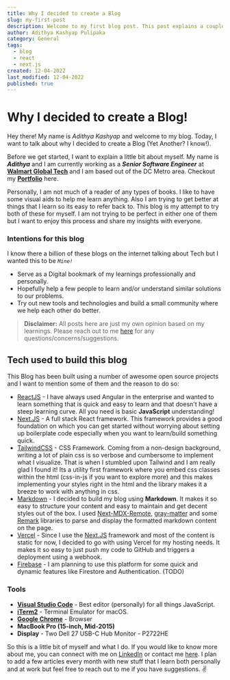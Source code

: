 ```yaml
---
title: Why I decided to create a Blog
slug: my-first-post
description: Welcome to my first blog post. This post explains a couple of reasons why I created this blog and the tech stack that I used to built it out.
author: Adithya Kashyap Pulipaka
category: General
tags:
  - blog
  - react
  - next.js
created: 12-04-2022
last_modified: 12-04-2022
published: true
---
```


# Why I decided to create a Blog!

<MetaInfo></MetaInfo>

Hey there! My name is _Adithya Kashyap_ and welcome to my blog.
Today, I want to talk about why I decided to create a Blog (Yet Another? I know!).

Before we get started, I want to explain a little bit about myself. My name is **_Adithya_** and I am currently working as a **_Senior Software Engineer_** at **[Walmart Global Tech](https://www.walmart.com/)** and I am based out of the DC Metro area. Checkout my **[Portfolio](https://www.adithyakashyap.com)** here.

Personally, I am not much of a reader of any types of books. I like to have some visual aids to help me learn anything. Also I am trying to get better at things that I learn so its easy to refer back to.
This blog is my attempt to try both of these for myself. I am not trying to be perfect in either one of them but I want to enjoy this process and share my insights with everyone.

### Intentions for this blog

I know there a billion of these blogs on the internet talking about Tech but I wanted this to be _`Mine!`_

- Serve as a Digital bookmark of my learnings professionally and personally.
- Hopefully help a few people to learn and/or understand similar solutions to our problems.
- Try out new tools and technologies and build a small community where we help each other do better.

> **Disclaimer:** All posts here are just my own opinion based on my learnings. Please reach out to me [here] for any questions/concerns/suggestions.

## Tech used to build this blog

This Blog has been built using a number of awesome open source projects and I want to mention some of them and the reason to do so:

- [ReactJS] - I have always used Angular in the enterprise and wanted to learn something that is quick and easy to learn and that doesn't have a steep learning curve. All you need is basic **JavaScript** understanding!
- [Next.JS] - A full stack React framework. This framework provides a good foundation on which you can get started without worrying about setting up boilerplate code especially when you want to learn/build something quick.
- [TailwindCSS] - CSS Framework. Coming from a non-design background, writing a lot of plain css is so verbose and cumbersome to implement what I visualize. That is when I stumbled upon Tailwind and I am really glad I found it! Its a utility first framework where you embed css classes within the html (css-in-js if you want to explore more) and this makes implementing your styles right in the html and the library makes it a breeze to work with anything in css.
- [Markdown] - I decided to build my blog using **Markdown**. It makes it so easy to structure your content and easy to maintain and get decent styles out of the box. I used [Next-MDX-Remote], [gray-matter] and some [Remark] libraries to parse and display the formatted markdown content on the page.
- [Vercel] - Since I use the [Next.JS] framework and most of the content is static for now, I decided to go with using Vercel for my hosting needs. It makes it so easy to just push my code to GitHub and triggers a deployment using a webhook.
- [Firebase] - I am planning to use this platform for some quick and dynamic features like Firestore and Authentication. (TODO)

### Tools

- **[Visual Studio Code]** - Best editor (personally) for all things JavaScript.
- **[iTerm2]** - Terminal Emulator for macOS.
- **[Google Chrome]** - Browser
- **MacBook Pro (15-inch, Mid-2015)**
- **Display** - Two Dell 27 USB-C Hub Monitor - P2722HE

So this is a little bit of myself and what I do. If you would like to know more about me, you can connect with me on [LinkedIn] or contact me [here]. I plan to add a few articles every month
with new stuff that I learn both personally and at work but feel free to reach out to me if you have suggestions. :v:

[reactjs]: https://reactjs.org/
[portfolio]: https://www.adithyakashyap.com
[blog]: https://www.adithyakashyap.com/blog
[git]: https://github.com/adithya-pulipaka/portfolio
[next.js]: https://nextjs.org/
[tailwindcss]: https://tailwindcss.com/
[markdown]: https://www.markdownguide.org/
[next-mdx-remote]: https://github.com/hashicorp/next-mdx-remote
[gray-matter]: https://github.com/jonschlinkert/gray-matter
[remark]: https://github.com/remarkjs
[vercel]: https://vercel.com
[iterm2]: https://code.visualstudio.com/
[visual studio code]: https://code.visualstudio.com/
[google chrome]: https://www.google.com/chrome/
[firebase]: https://firebase.google.com/
[here]: https://www.adithyakashyap.com/#contact
[linkedin]: https://www.linkedin.com/in/adithya-pulipaka/
